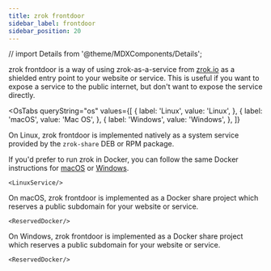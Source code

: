 ```yaml
---
title: zrok frontdoor
sidebar_label: frontdoor
sidebar_position: 20
---
```


// import Details from '@theme/MDXComponents/Details';

zrok frontdoor is a way of using zrok-as-a-service from [zrok.io](https://zrok.io) as a shielded entry point to your website or service. This is useful if you want to expose a service to the public internet, but don't want to expose the service directly.

<OsTabs
  queryString="os"
  values={[
    { label: 'Linux', value: 'Linux', },
    { label: 'macOS', value: 'Mac OS', },
    { label: 'Windows', value: 'Windows', },
  ]}
>

  <TabItem value="Linux">

On Linux, zrok frontdoor is implemented natively as a system service provided by the `zrok-share` DEB or RPM package.

If you'd prefer to run zrok in Docker, you can follow the same Docker instructions for [macOS](./?os=Mac+OS) or [Windows](./?os=Windows).

    <LinuxService/>

  </TabItem>

  <TabItem value="Mac OS">

On macOS, zrok frontdoor is implemented as a Docker share project which reserves a public subdomain for your website or service.

    <ReservedDocker/>

  </TabItem>

  <TabItem value="Windows">

On Windows, zrok frontdoor is implemented as a Docker share project which reserves a public subdomain for your website or service.

    <ReservedDocker/>

  </TabItem>

</OsTabs>
